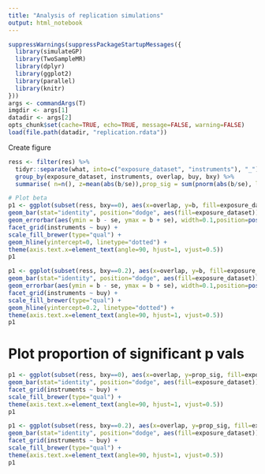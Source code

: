 ```yaml
---
title: "Analysis of replication simulations"
output: html_notebook
---
```


```r
suppressWarnings(suppressPackageStartupMessages({
  library(simulateGP)
  library(TwoSampleMR)
  library(dplyr)
  library(ggplot2)
  library(parallel)
  library(knitr)
}))
args <- commandArgs(T)
imgdir <- args[1]
datadir <- args[2]
opts_chunk$set(cache=TRUE, echo=TRUE, message=FALSE, warning=FALSE)
load(file.path(datadir, "replication.rdata"))
```


Create figure

```r
ress <- filter(res) %>%
  tidyr::separate(what, into=c("exposure_dataset", "instruments"), "_") %>%
  group_by(exposure_dataset, instruments, overlap, buy, bxy) %>%
  summarise( n=n(), z=mean(abs(b/se)),prop_sig = sum(pnorm(abs(b/se), lower.tail=FALSE) < 0.05) / n(), se=sd(b)/sqrt(n),b=mean(b))
```


```r
# Plot beta
p1 <- ggplot(subset(ress, bxy==0), aes(x=overlap, y=b, fill=exposure_dataset)) +
geom_bar(stat="identity", position="dodge", aes(fill=exposure_dataset)) +
geom_errorbar(aes(ymin = b - se, ymax = b + se), width=0.1,position=position_dodge(0.9)) +
facet_grid(instruments ~ buy) +
scale_fill_brewer(type="qual") +
geom_hline(yintercept=0, linetype="dotted") +
theme(axis.text.x=element_text(angle=90, hjust=1, vjust=0.5))
p1
```

```r
p1 <- ggplot(subset(ress, bxy==0.2), aes(x=overlap, y=b, fill=exposure_dataset)) +
geom_bar(stat="identity", position="dodge", aes(fill=exposure_dataset)) +
geom_errorbar(aes(ymin = b - se, ymax = b + se), width=0.1,position=position_dodge(0.9)) +
facet_grid(instruments ~ buy) +
scale_fill_brewer(type="qual") +
geom_hline(yintercept=0.2, linetype="dotted") +
theme(axis.text.x=element_text(angle=90, hjust=1, vjust=0.5))
p1
```


# Plot proportion of significant p vals

```r
p1 <- ggplot(subset(ress, bxy==0), aes(x=overlap, y=prop_sig, fill=exposure_dataset)) +
geom_bar(stat="identity", position="dodge", aes(fill=exposure_dataset)) +
facet_grid(instruments ~ buy) +
scale_fill_brewer(type="qual") +
theme(axis.text.x=element_text(angle=90, hjust=1, vjust=0.5))
p1
```

```r
p1 <- ggplot(subset(ress, bxy==0.2), aes(x=overlap, y=prop_sig, fill=exposure_dataset)) +
geom_bar(stat="identity", position="dodge", aes(fill=exposure_dataset)) +
facet_grid(instruments ~ buy) +
scale_fill_brewer(type="qual") +
theme(axis.text.x=element_text(angle=90, hjust=1, vjust=0.5))
p1
```
